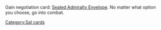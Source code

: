 Gain negotiation card: [[Sealed Admiralty Envelope]]. No matter what option you choose, go into combat.

[[Category:Sal cards]]